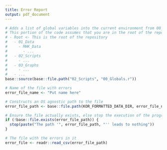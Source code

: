 ```yaml
---
title: Error Report
output: pdf_document
---
```

<!-- 
    This file is used to make it easier to find common issues that arise when collecting data with the Sonde 
-->

<!-- This chunk handles a bunch of pre-processing and won't display anything -->
```r
# Adds a list of global variables into the current environment from 00_Globals.r
# This portion of the code assumes that you are in the root of the repository
# - Root <- This is the root of the repository
#   - 01_Data
#     - MHK_Data
#       - ...
#   - 02_Scripts
#     - ...
#   - 03_Graphs
#     - ...
#   - ...
base::source(base::file.path("02_Scripts", "00_Globals.r"))

# Name of the file with errors
error_file_name <- "Put name here"

# Constructs an OS agnostic path to the file
error_file_path <- base::file.path(KOR_FORMATTED_DATA_DIR, error_file_name)

# Ensure the file actually exists, else stop the execution of the program
if (!base::file.exists(error_file_path)) {
  stop(paste("The path '", error_file_path, "'' leads to nothing"))
}

# The file with the errors in it
error_file <- readr::read_csv(error_file_path)



```